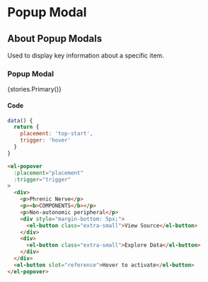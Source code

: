 

<Meta title="Components/Popup Modal" component={ElPopover} />

# Popup Modal

## About Popup Modals
Used to display key information about a specific item.

### Popup Modal

<Story name='Primary'>{stories.Primary()}</Story>

#### Code

```js
data() {
  return {
    placement: 'top-start',
    trigger: 'hover'
  }
}
```

```html
<el-popover
  :placement="placement"
  :trigger="trigger" 
>
  <div>
    <p>Phrenic Nerve</p>
    <p><b>COMPONENTS</b></p>
    <p>Non-autonomic peripheral</p>
    <div style="margin-bottom: 5px;">
      <el-button class="extra-small">View Source</el-button>
    </div>
    <div>
      <el-button class="extra-small">Explore Data</el-button>
    </div>
  </div>
  <el-button slot="reference">Hover to activate</el-button>
</el-popover>
```